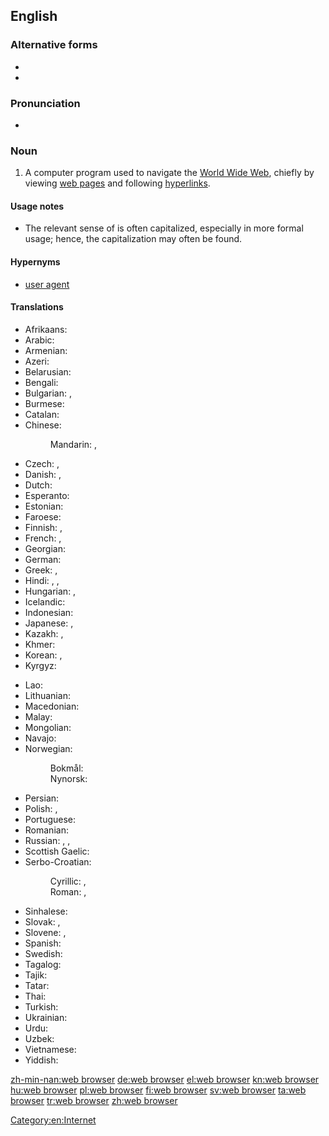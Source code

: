 ==English==
{{wikipedia}}

===Alternative forms===
* {{l|en|Web browser}}
* {{l|en|web-browser}}

===Pronunciation===
* {{IPA|/wɛb.bɹaʊ.zə(ɹ)/|lang=en}}

===Noun===
{{examples-right|sense=computer program|examples=[[w:Internet Explorer|Internet Explorer]]; [[w:Mozilla Firefox|Mozilla Firefox]]; [[w:Opera (web browser)|Opera]]; [[w:Safari (web browser)|Safari]]; [[w:Google Chrome|Google Chrome]]}}
{{en-noun|head=[[web]] [[browser]]}}

# A computer program used to navigate the [[World Wide Web]], chiefly by viewing [[web page]]s and following [[hyperlink]]s.

====Usage notes====
* The relevant sense of {{term|web|lang=en}} is often capitalized, especially in more formal usage; hence, the capitalization {{term|Web browser|lang=en}} may often be found.

====Hypernyms====
* {{sense|computer program}} [[user agent]]

====Translations====
{{trans-top|a computer program used to navigate the World Wide Web}}
* Afrikaans: {{t|af|webblaaier}}
* Arabic: {{t|ar|مُتَصْفَح وِب|m|tr=mutaṣfaḥ web}}
* Armenian: {{t|hy|դիտարկիչ}}
* Azeri: {{t|az|brauzer}}
* Belarusian: {{t|be|бра́ўзэр|m|sc=Cyrl}}
* Bengali: {{t|bn|ওয়েব ব্রাউজার|tr=oyeb bôra'ujar|sc=Beng}}
* Bulgarian: {{t|bg|бра́узър|m|sc=Cyrl}}, {{t|bg|уе́б бра́узър|m|sc=Cyrl}}
* Burmese: {{t|my|ရှောက်ကြည့်ရာတွင် သုံးသည့်တန်ဆာ|sc=Mymr}}
* Catalan: {{t|ca|navegador|m}}
* Chinese: 
*: Mandarin: {{t+|cmn|瀏覽器|sc=Hani}}, {{t|cmn|浏览器|tr=liúlǎnqì|sc=Hani}}
* Czech: {{t|cs|webový prohlížeč|m}}, {{t|cs|prohlížeč|m}}
* Danish: {{t|da|browser}}, {{t|da|webbrowser}}
* Dutch: {{t+|nl|webbrowser}}
* Esperanto: {{t+|eo|retumilo}}
* Estonian: {{t|et|brauser}}
* Faroese: {{t|fo|kagari|m}}
* Finnish: {{t+|fi|selain}}, {{t|fi|WWW-selain}}
* French: {{t+|fr|navigateur|m}}, {{t+|fr|butineur|m}}
* Georgian: {{t|ka|ბრაუზერი}}
* German: {{t+|de|Browser|m}}
* Greek: {{t+|el|περιηγητής|m}}, {{t|el|φυλλομετρητής|f}} {{qualifier|formally}}
* Hindi: {{t|hi|विचरक|m|tr=vicharak|sc=Deva}}, {{t|hi|जाल विचरक|m|tr=jāl vicharak|sc=Deva}}, {{t|hi|वेब ब्राउज़र|tr=veb brā'uzar|sc=Deva}}
* Hungarian: {{t+|hu|böngésző}}, {{t+|hu|webböngésző}}
* Icelandic: {{t+|is|vafri|m}}
* Indonesian: {{t|id|penjelajah web}}
* Japanese: {{t|ja|ブラウザ|tr=brauza}}, {{t|ja|ウェブブラウザ|tr=webu brauza}}
* Kazakh: {{t+|kk|шолғыш|sc=Cyrl}}, {{t|kk|браузер|sc=Cyrl}}
* Khmer: {{t|km|កម្មវិធីរុករកបណ្ដាញ|tr=kamvi’tʰii ruk rɔɔk bɑndaaɲ|sc=Khmr}}
* Korean: {{t|ko|웹 브라우저|sc=Kore}}, {{t+|ko|브라우저|sc=Kore}}
* Kyrgyz: {{t|ky|браузер|sc=Cyrl}}
{{trans-mid}}
* Lao: {{t|lo|ເວັບເບຣົາວ໌ເຊີຣ໌|sc=Laoo}}
* Lithuanian: {{t|lt|naršyklė|f}}
* Macedonian: {{t|mk|прели́стувач|m}}
* Malay: {{t|ms|pelayar web}}
* Mongolian: {{t|mn|цахим хөтөч|sc=Cyrl}}
* Navajo: {{t|nv|bee haʼnitá}}
* Norwegian:
*: Bokmål: {{t+|no|nettleser|m}}
*: Nynorsk: {{t|nn|nettlesar|m}}
* Persian: {{t|fa|مرورگر|tr=morurgar|sc=fa-Arab}}
* Polish: {{t+|pl|przeglądarka|f}}, {{t|pl|przeglądarka internetowa|f}}
* Portuguese: {{t+|pt|navegador|m}}
* Romanian: {{t|ro|browser}}
* Russian: {{t+|ru|бра́узер|m|tr=bráuzɛr}}, {{t|ru|веб-обозрева́тель|m|tr=vɛb-obozrevátelʹ}}, {{t+|ru|обозрева́тель|m}}
* Scottish Gaelic: {{t|gd|brabhsair|m}}
* Serbo-Croatian:
*: Cyrillic: {{t|sh|претраживач|m}}, {{t|sh|прегледач|m}}
*: Roman: {{t+|sh|pretraživač|m}}, {{t+|sh|pregledač|m}}
* Sinhalese: {{t|si|වෙබ් බ්‍රව්සර|sc=Sinh}}
* Slovak: {{t|sk|webový prehliadač|m}}, {{t|sk|prehliadač|m}}
* Slovene: {{t|sl|spletni brskalnik|m}}, {{t|sl|brskalnik|m}}
* Spanish: {{t+|es|navegador|m|alt=navegador web}}
* Swedish: {{t+|sv|webbläsare}}
* Tagalog: {{t|tl|web browser}}
* Tajik: {{t|tg|мурургар|sc=Cyrl}}
* Tatar: {{t|tt|гизгеч|sc=Cyrl}}
* Thai: {{t|th|เว็บเบราว์เซอร์|tr=wép brao-sêr|sc=Thai}}
* Turkish: {{t+|tr|gözatıcı}}
* Ukrainian: {{t|uk|бра́узер|m|sc=Cyrl}}
* Urdu: {{t|ur|ویب براؤزر|tr=veb brā'uzar|sc=ur-Arab}}
* Uzbek: {{t|uz|brauzer}}
* Vietnamese: {{t|vi|trình duyệt}}
* Yiddish: {{t|yi|בלעטערער|sc=Hebr}}
{{trans-bottom}}

[[Category:en:Internet]]

[[zh-min-nan:web browser]]
[[de:web browser]]
[[el:web browser]]
[[kn:web browser]]
[[hu:web browser]]
[[pl:web browser]]
[[fi:web browser]]
[[sv:web browser]]
[[ta:web browser]]
[[tr:web browser]]
[[zh:web browser]]